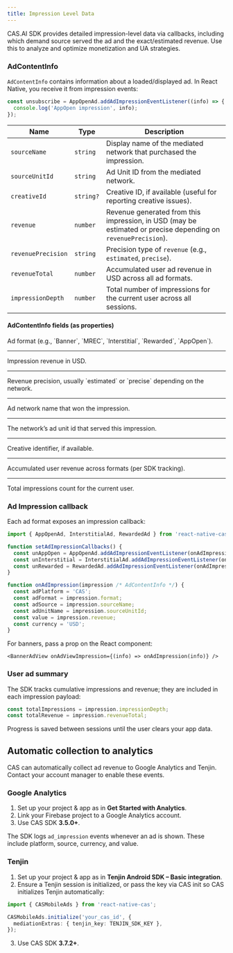 ```yaml
---
title: Impression Level Data
---
```

CAS.AI SDK provides detailed impression-level data via callbacks, including which demand source served the ad and the exact/estimated revenue. Use this to analyze and optimize monetization and UA strategies.

### AdContentInfo
`AdContentInfo` contains information about a loaded/displayed ad. In React Native, you receive it from impression events:

```ts
const unsubscribe = AppOpenAd.addAdImpressionEventListener((info) => {
  console.log('AppOpen impression', info);
});
```

| Name               | Type      | Description                                                                                                   |
| ------------------ | --------- | ------------------------------------------------------------------------------------------------------------- |
| `sourceName`       | `string`  | Display name of the mediated network that purchased the impression.                                           |
| `sourceUnitId`     | `string`  | Ad Unit ID from the mediated network.                                                                         |
| `creativeId`       | `string?` | Creative ID, if available (useful for reporting creative issues).                                             |
| `revenue`          | `number`  | Revenue generated from this impression, in USD (may be estimated or precise depending on `revenuePrecision`). |
| `revenuePrecision` | `string`  | Precision type of `revenue` (e.g., `estimated`, `precise`).                                                   |
| `revenueTotal`     | `number`  | Accumulated user ad revenue in USD across all ad formats.                                                     |
| `impressionDepth`  | `number`  | Total number of impressions for the current user across all sessions.                                         |

#### AdContentInfo fields (as properties)
<Property name="format" type="string" required>
  Ad format (e.g., `Banner`, `MREC`, `Interstitial`, `Rewarded`, `AppOpen`).
</Property>

---

<Property name="revenue" type="number" required>
  Impression revenue in USD.
</Property>

---

<Property name="revenuePrecision" type="string" required>
  Revenue precision, usually `estimated` or `precise` depending on the network.
</Property>

---

<Property name="sourceName" type="string" required>
  Ad network name that won the impression.
</Property>

---

<Property name="sourceUnitId" type="string" required>
  The network’s ad unit id that served this impression.
</Property>

---

<Property name="creativeId" type="string" optional>
  Creative identifier, if available.
</Property>

---

<Property name="revenueTotal" type="number" required>
  Accumulated user revenue across formats (per SDK tracking).
</Property>

---

<Property name="impressionDepth" type="number" required>
  Total impressions count for the current user.
</Property>

### Ad Impression callback
Each ad format exposes an impression callback:

```ts
import { AppOpenAd, InterstitialAd, RewardedAd } from 'react-native-cas';

function setAdImpressionCallbacks() {
  const unAppOpen = AppOpenAd.addAdImpressionEventListener(onAdImpression);
  const unInterstitial = InterstitialAd.addAdImpressionEventListener(onAdImpression);
  const unRewarded = RewardedAd.addAdImpressionEventListener(onAdImpression);
}

function onAdImpression(impression /* AdContentInfo */) {
  const adPlatform = 'CAS';
  const adFormat = impression.format;
  const adSource = impression.sourceName;
  const adUnitName = impression.sourceUnitId;
  const value = impression.revenue;
  const currency = 'USD';
}
```

For banners, pass a prop on the React component:

```tsx
<BannerAdView onAdViewImpression={(info) => onAdImpression(info)} />
```

### User ad summary
The SDK tracks cumulative impressions and revenue; they are included in each impression payload:

```ts
const totalImpressions = impression.impressionDepth;
const totalRevenue = impression.revenueTotal;
```

<Info>
Progress is saved between sessions until the user clears your app data.
</Info>

## Automatic collection to analytics
CAS can automatically collect ad revenue to Google Analytics and Tenjin. Contact your account manager to enable these events.

### Google Analytics
1. Set up your project & app as in **Get Started with Analytics**.
2. Link your Firebase project to a Google Analytics account.
3. Use CAS SDK **3.5.0+**.

The SDK logs `ad_impression` events whenever an ad is shown. These include platform, source, currency, and value.

### Tenjin
1. Set up your project & app as in **Tenjin Android SDK – Basic integration**.
2. Ensure a Tenjin session is initialized, or pass the key via CAS init so CAS initializes Tenjin automatically:
```ts
import { CASMobileAds } from 'react-native-cas';

CASMobileAds.initialize('your_cas_id', {
  mediationExtras: { tenjin_key: TENJIN_SDK_KEY },
});
```
3. Use CAS SDK **3.7.2+**.
